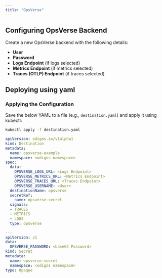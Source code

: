 ```yaml
---
title: "OpsVerse"
---
```


## Configuring OpsVerse Backend

Create a new OpsVerse backend with the following details:

- **User**
- **Password**
- **Logs Endpoint** (if logs selected)
- **Metrics Endpoint** (if metrics selected)
- **Traces (OTLP) Endpoint** (if traces selected)


## Deploying using yaml

### Applying the Configuration
Save the below YAML to a file (e.g., `destination.yaml`) and apply it using kubectl:

```bash
kubectl apply -f destination.yaml
```


```yaml
apiVersion: odigos.io/v1alpha1
kind: Destination
metadata:
  name: opsverse-example
  namespace: <odigos namespace>
spec:
  data:
    OPSVERSE_LOGS_URL: <Logs Endpoint>
    OPSVERSE_METRICS_URL: <Metrics Endpoint>
    OPSVERSE_TRACES_URL: <Traces Endpoint>
    OPSVERSE_USERNAME: <User>
  destinationName: opsverse
  secretRef:
    name: opsverse-secret
  signals:
  - TRACES
  - METRICS
  - LOGS
  type: opsverse

---
apiVersion: v1
data:
  OPSVERSE_PASSWORD: <base64 Password>
kind: Secret
metadata:
  name: opsverse-secret
  namespace: <odigos namespace>
type: Opaque
```